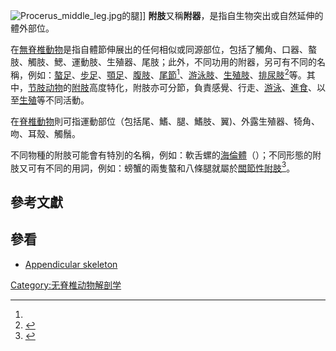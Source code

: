 {{Wiktionarypar|appendage}}
[[File:Procerus_middle_leg.jpg|thumb]]的腿]]
'''附肢'''又稱'''附器'''，是指自生物突出或自然延伸的體外部位。

在[[無脊椎動物|無脊椎動物]]是指自體節伸展出的任何相似或同源部位，包括了觸角、口器、螯肢、觸肢、鰓、運動肢、生殖器、尾肢；此外，不同功用的附器，另可有不同的名稱，例如：[[螯足|螯足]]、[[步足|步足]]、[[顎足|顎足]]、[[腹肢|腹肢]]、[[尾節|尾節]]<ref name=Shy&Lee2009 />{{rp|213}}、[[游泳肢|游泳肢]]、[[生殖肢|生殖肢]]、[[排尿肢|排尿肢]]<ref>{{Cite web |url=http://terms.naer.edu.tw/detail/1096600/?index=2 |title=存档副本 |access-date=2021-01-26 |archive-date=2021-01-30 |archive-url=https://web.archive.org/web/20210130154055/http://terms.naer.edu.tw/detail/1096600/?index=2 |dead-url=no }}</ref>等。其中，[[节肢动物|节肢动物]]的[[附肢|附肢]]高度特化，附肢亦可分節，負責感覺、行走、[[游泳|游泳]]、[[進食|進食]]、以至[[生殖|生殖]]等不同活動。

在[[脊椎動物|脊椎動物]]則可指運動部位（包括尾、鰭、腿、鰭肢、翼)、外露生殖器、犄角、吻、耳殼、觸鬚。

不同物種的附肢可能會有特別的名稱，例如：軟舌螺的[[海倫體|海倫體]]（{{lang|en|''helens''}}）；不同形態的附肢又可有不同的用詞，例如：螃蟹的兩隻螯和八條腿就屬於[[關節性附肢|關節性附肢]]<ref name=Shy&Lee2009>{{cite book |title=臺灣淡水蟹圖鑑 |author1=[[施志昀|施志昀]]|author2=[[李伯雯|李伯雯]]|edition=初版|location =臺中市|publisher=晨星|date=2009-04|isbn=978-986-177-269-1|language=zh-hant}}</ref>{{rp|8}}。

==參考文獻==
{{reflist}}

==參看==
* [[Appendicular_skeleton|Appendicular skeleton]]

[[Category:无脊椎动物解剖学|Category:无脊椎动物解剖学]]

{{invertebrate-stub}}